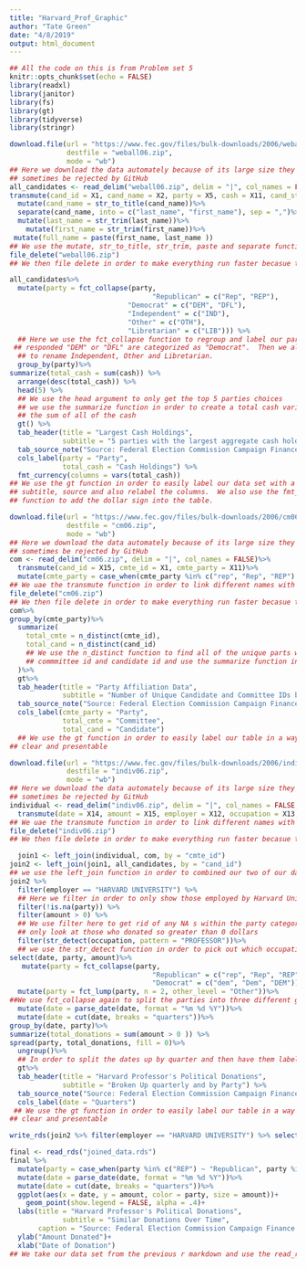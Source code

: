 ```yaml
---
title: "Harvard_Prof_Graphic"
author: "Tate Green"
date: "4/8/2019"
output: html_document
---
```


```r
## All the code on this is from Problem set 5 
knitr::opts_chunk$set(echo = FALSE)
library(readxl)
library(janitor)
library(fs)
library(gt)
library(tidyverse)
library(stringr)
```

```r
download.file(url = "https://www.fec.gov/files/bulk-downloads/2006/weball06.zip",
              destfile = "weball06.zip",
              mode = "wb")
## Here we download the data automately because of its large size they can  
## sometimes be rejected by GitHub
all_candidates <- read_delim("weball06.zip", delim = "|", col_names = FALSE)%>%
transmute(cand_id = X1, cand_name = X2, party = X5, cash = X11, cand_state = X19)%>%
  mutate(cand_name = str_to_title(cand_name))%>%
  separate(cand_name, into = c("last_name", "first_name"), sep = ",")%>%
  mutate(last_name = str_trim(last_name))%>%
    mutate(first_name = str_trim(first_name))%>%
 mutate(full_name = paste(first_name, last_name )) 
## We use the mutate, str_to_title, str_trim, paste and separate functions in order ## to seperate the first name and the last name in order to flip them so that the ## first name is first and the last name is second and then paste them together as ## "full_name."  We also use these functions to get rid of the commas and to also ## format them so that the right letters are capitalized and the wrong ones are no ## longer capatilized.  
file_delete("weball06.zip")
## We then file delete in order to make everything run faster becasue the data set ## we are dealing with are so big
```
```r
all_candidates%>%
  mutate(party = fct_collapse(party,
                                   "Republican" = c("Rep", "REP"),
                             "Democrat" = c("DEM", "DFL"),
                             "Independent" = c("IND"),
                             "Other" = c("OTH"),
                             "Libretarian" = c("LIB"))) %>%
  ## Here we use the fct_collapse function to regroup and label our parties so thar ## the Republican party encompasses those who responded "Rep" and "REP" since they ## mean the same thing.  We also do this with Democrat making sure people who
 ## responded "DEM" or "DFL" are categorized as "Democrat".  Then we also use it 
  ## to rename Independent, Other and Libretarian. 
  group_by(party)%>%
summarize(total_cash = sum(cash)) %>%
  arrange(desc(total_cash)) %>%
  head(5) %>%
  ## We use the head argument to only get the top 5 parties choices
  ## we use the summarize function in order to create a total cash variable with 
  ## the sum of all of the cash
  gt() %>%
  tab_header(title = "Largest Cash Holdings",
             subtitle = "5 parties with the largest aggregate cash holdings at the end of period") %>%
  tab_source_note("Source: Federal Election Commission Campaign Finance Data")%>%
  cols_label(party = "Party",
             total_cash = "Cash Holdings") %>%
  fmt_currency(columns = vars(total_cash))
## We use the gt function in order to easily label our data set with a title,
## subtitle, source and also relabel the columns.  We also use the fmt_currency 
## function to add the dollar sign into the table. 
``` 

```r
download.file(url = "https://www.fec.gov/files/bulk-downloads/2006/cm06.zip",
              destfile = "cm06.zip",
              mode = "wb")
## Here we download the data automately because of its large size they can  
## sometimes be rejected by GitHub
com <- read_delim("cm06.zip", delim = "|", col_names = FALSE)%>%
  transmute(cand_id = X15, cmte_id = X1, cmte_party = X11)%>%
  mutate(cmte_party = case_when(cmte_party %in% c("rep", "Rep", "REP") ~ "Republican", cmte_party %in% c("dem", "Dem", "DEM") ~ "Democrat", TRUE ~ "Other"))
## We uae the transmute function in order to link different names with different ##parts of the data set which we want.  We use the mutate and case_when functions ##to split the parties into three different groups: Democrats, Republicans and ##Other which is everyone else.  We use the function to make sure anyone who ##responded "dem", "Dem" or "DEM" are all grouped under Democrat and similarly ##"rep", "Rep" and "REP" are all under Republican and then everything else is ##categorized as Other in our table.  
file_delete("cm06.zip")
## We then file delete in order to make everything run faster becasue the data set ## we are dealing with are so big
com%>%
group_by(cmte_party)%>%
  summarize(
    total_cmte = n_distinct(cmte_id),
    total_cand = n_distinct(cand_id)
    ## We use the n_distinct function to find all of the unique parts within 
    ## commmittee id and candidate id and use the summarize function in order to  ## create the total unique variables within committee and candidate.
  )%>%
  gt%>%
  tab_header(title = "Party Affiliation Data",
             subtitle = "Number of Unique Candidate and Committee IDs by Party") %>%
  tab_source_note("Source: Federal Election Commission Campaign Finance Data")%>%
  cols_label(cmte_party = "Party",
             total_cmte = "Committee",
             total_cand = "Candidate")
  ## We use the gt function in order to easily label our table in a way that is 
## clear and presentable
```
```r
download.file(url = "https://www.fec.gov/files/bulk-downloads/2006/indiv06.zip",
              destfile = "indiv06.zip",
              mode = "wb")
## Here we download the data automately because of its large size they can  
## sometimes be rejected by GitHub
individual <- read_delim("indiv06.zip", delim = "|", col_names = FALSE, escape_double = FALSE, guess_max = 1000, col_types = cols_only(X14 = "?", X15 = "?", X12 = "?", X13 = "?", X1 = "?"))%>%
  transmute(date = X14, amount = X15, employer = X12, occupation = X13, cmte_id = X1)
## We uae the transmute function in order to link different names with different ##parts of the data set which we want.  Within the read_delim we use a variety of ## functions in order to make the large data set more managable and easier to run ## and navigate.
file_delete("indiv06.zip")
## We then file delete in order to make everything run faster becasue the data set ## we are dealing with are so big
```

```r
  join1 <- left_join(individual, com, by = "cmte_id")
join2 <- left_join(join1, all_candidates, by = "cand_id") 
## we use the left_join function in order to combined our two of our data sets into ## one and then add that data set to the third combinding all three. 
join2 %>%
  filter(employer == "HARVARD UNIVERSITY") %>%
  ## Here we filter in order to only show those employed by Harvard University
  filter(!is.na(party)) %>%
  filter(amount > 0) %>%
  ## We use filter here to get rid of any NA s within the party category and to 
  ## only look at those who donated so greater than 0 dollars
  filter(str_detect(occupation, pattern = "PROFESSOR"))%>% 
  ## we use the str_detect function in order to pick out which occupations include ## the word professor 
select(date, party, amount)%>%
   mutate(party = fct_collapse(party,
                                   "Republican" = c("rep", "Rep", "REP"), 
                                   "Democrat" = c("dem", "Dem", "DEM")))%>%
  mutate(party = fct_lump(party, n = 2, other_level = "Other"))%>%
##We use fct_collapse again to split the parties into three different groups: ##Democrats, Republicans and Other which is everyone else.  We use the function to ##make sure anyone who responded "dem", "Dem" or "DEM" are all grouped under ##Democrat and similarly "rep", "Rep" and "REP" are all under Republican and then ##everything else is ##categorized as Other in our table.  
  mutate(date = parse_date(date, format = "%m %d %Y"))%>%
  mutate(date = cut(date, breaks = "quarters"))%>%
group_by(date, party)%>%
summarize(total_donations = sum(amount > 0 )) %>%
spread(party, total_donations, fill = 0)%>%
  ungroup()%>%
  ## In order to split the dates up by quarter and then have them labeled nicely we ## use the mutate, parse_date, cut and group_by functions.
  gt%>%
  tab_header(title = "Harvard Professor's Political Donations",
             subtitle = "Broken Up quarterly and by Party") %>%
  tab_source_note("Source: Federal Election Commission Campaign Finance Data")%>%
  cols_label(date = "Quarters")
 ## We use the gt function in order to easily label our table in a way that is 
## clear and presentable

```

```r
write_rds(join2 %>% filter(employer == "HARVARD UNIVERSITY") %>% select(date, party, amount), "joined_data.rds")

```
```r
final <- read_rds("joined_data.rds")
final %>%
  mutate(party = case_when(party %in% c("REP") ~ "Republican", party %in% c("DEM") ~ "Democrat", TRUE ~ "Other"))%>%
  mutate(date = parse_date(date, format = "%m %d %Y"))%>%
  mutate(date = cut(date, breaks = "quarters"))%>%
  ggplot(aes(x = date, y = amount, color = party, size = amount))+
    geom_point(show.legend = FALSE, alpha = .4)+
  labs(title = "Harvard Professor's Political Donations",
             subtitle = "Similar Donations Over Time",
       caption = "Source: Federal Election Commission Campaign Finance Data")+
  ylab("Amount Donated")+
  xlab("Date of Donation")
## We take our data set from the previous r markdown and use the read_rds function ## in order to read it into the new r markdown.  Then we mutate the data into ##different parties and mutate the dates in order to make them look better. Use Labs ##function and the XLab and YLab function in order to better label our data so you ##know what the graph is portraying.  Shown is the amount donated by harvard ##professors over time and broken into politival party by color through a dot plot ##with the dates on the X and the amount on the Y. 
```


